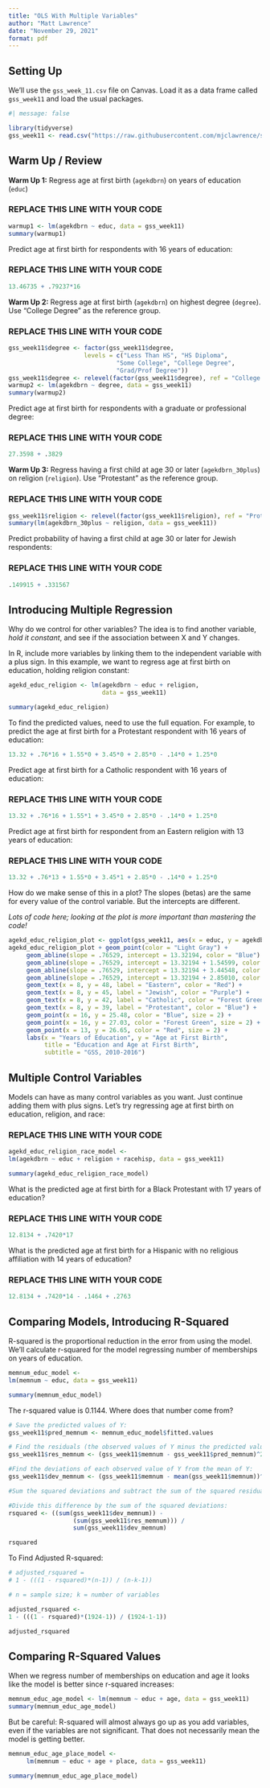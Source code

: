 ```yaml
---
title: "OLS With Multiple Variables"
author: "Matt Lawrence"
date: "November 29, 2021"
format: pdf
---
```


## Setting Up

We'll use the `gss_week_11.csv` file on Canvas. Load it as a data frame called `gss_week11` and load the usual packages.

```r
#| message: false

library(tidyverse)
gss_week11 <- read.csv("https://raw.githubusercontent.com/mjclawrence/soci385_f23/main/data/gss_week_11.csv")
```


## Warm Up / Review

**Warm Up 1:** Regress age at first birth (`agekdbrn`) on years of education (`educ`)

### REPLACE THIS LINE WITH YOUR CODE

```r
warmup1 <- lm(agekdbrn ~ educ, data = gss_week11)
summary(warmup1)
```

Predict age at first birth for respondents with 16 years of education:

### REPLACE THIS LINE WITH YOUR CODE

```r
13.46735 + .79237*16
```

**Warm Up 2:** Regress age at first birth (`agekdbrn`) on highest degree (`degree`). Use "College Degree" as the reference group.

### REPLACE THIS LINE WITH YOUR CODE

```r
gss_week11$degree <- factor(gss_week11$degree, 
                     levels = c("Less Than HS", "HS Diploma",
                              "Some College", "College Degree",
                              "Grad/Prof Degree"))
gss_week11$degree <- relevel(factor(gss_week11$degree), ref = "College Degree")
warmup2 <- lm(agekdbrn ~ degree, data = gss_week11)
summary(warmup2)
```

Predict age at first birth for respondents with a graduate or professional degree:

### REPLACE THIS LINE WITH YOUR CODE

```r
27.3598 + .3829
```

**Warm Up 3:** Regress having a first child at age 30 or later (`agekdbrn_30plus`) on religion (`religion`). Use "Protestant" as the reference group.

### REPLACE THIS LINE WITH YOUR CODE

```r
gss_week11$religion <- relevel(factor(gss_week11$religion), ref = "Protestant")
summary(lm(agekdbrn_30plus ~ religion, data = gss_week11))
```

Predict probability of having a first child at age 30 or later for Jewish respondents:

### REPLACE THIS LINE WITH YOUR CODE

```r
.149915 + .331567
```


## Introducing Multiple Regression

Why do we control for other variables? The idea is to find another variable, *hold it constant*, and see if the association between X and Y changes.

In R, include more variables by linking them to the independent variable with a plus sign. In this example, we want to regress age at first birth on education, holding religion constant:

```r
agekd_educ_religion <- lm(agekdbrn ~ educ + religion, 
                          data = gss_week11)

summary(agekd_educ_religion)
```

To find the predicted values, need to use the full equation. For example, to predict the age at first birth for a Protestant respondent with 16 years of education:

```r
13.32 + .76*16 + 1.55*0 + 3.45*0 + 2.85*0 - .14*0 + 1.25*0
```

Predict age at first birth for a Catholic respondent with 16 years of education:

### REPLACE THIS LINE WITH YOUR CODE

```r
13.32 + .76*16 + 1.55*1 + 3.45*0 + 2.85*0 - .14*0 + 1.25*0
```

Predict age at first birth for respondent from an Eastern religion with 13 years of education:

### REPLACE THIS LINE WITH YOUR CODE
```r
13.32 + .76*13 + 1.55*0 + 3.45*1 + 2.85*0 - .14*0 + 1.25*0
```

How do we make sense of this in a plot? The slopes (betas) are the same for every value of the control variable. But the intercepts are different.

*Lots of code here; looking at the plot is more important than mastering the code!*

```r
agekd_educ_religion_plot <- ggplot(gss_week11, aes(x = educ, y = agekdbrn))
agekd_educ_religion_plot + geom_point(color = "Light Gray") +
     geom_abline(slope = .76529, intercept = 13.32194, color = "Blue") +
     geom_abline(slope = .76529, intercept = 13.32194 + 1.54599, color = "Forest Green") +
     geom_abline(slope = .76529, intercept = 13.32194 + 3.44548, color = "Red") + 
     geom_abline(slope = .76529, intercept = 13.32194 + 2.85010, color = "Purple") +
     geom_text(x = 8, y = 48, label = "Eastern", color = "Red") +
     geom_text(x = 8, y = 45, label = "Jewish", color = "Purple") +
     geom_text(x = 8, y = 42, label = "Catholic", color = "Forest Green") +
     geom_text(x = 8, y = 39, label = "Protestant", color = "Blue") +
     geom_point(x = 16, y = 25.48, color = "Blue", size = 2) +
     geom_point(x = 16, y = 27.03, color = "Forest Green", size = 2) +
     geom_point(x = 13, y = 26.65, color = "Red", size = 2) +
     labs(x = "Years of Education", y = "Age at First Birth", 
          title = "Education and Age at First Birth", 
          subtitle = "GSS, 2010-2016") 
```


## Multiple Control Variables

Models can have as many control variables as you want. Just continue adding them with plus signs. Let's try regressing age at first birth on education, religion, and race:

### REPLACE THIS LINE WITH YOUR CODE

```r
agekd_educ_religion_race_model <- 
lm(agekdbrn ~ educ + religion + racehisp, data = gss_week11)

summary(agekd_educ_religion_race_model)
```

What is the predicted age at first birth for a Black Protestant with 17 years of education?

### REPLACE THIS LINE WITH YOUR CODE

```r
12.8134 + .7420*17
```

What is the predicted age at first birth for a Hispanic with no religious affiliation with 14 years of education?

### REPLACE THIS LINE WITH YOUR CODE

```r
12.8134 + .7420*14 - .1464 + .2763
```


## Comparing Models, Introducing R-Squared

R-squared is the proportional reduction in the error from using the model. We'll calculate r-squared for the model regressing number of memberships on years of education.

```r
memnum_educ_model <- 
lm(memnum ~ educ, data = gss_week11)

summary(memnum_educ_model)
```

The r-squared value is 0.1144. Where does that number come from?

```r
# Save the predicted values of Y:
gss_week11$pred_memnum <- memnum_educ_model$fitted.values

# Find the residuals (the observed values of Y minus the predicted values of Y) and square them:
gss_week11$res_memnum <- (gss_week11$memnum - gss_week11$pred_memnum)^2

#Find the deviations of each observed value of Y from the mean of Y:
gss_week11$dev_memnum <- (gss_week11$memnum - mean(gss_week11$memnum))^2

#Sum the squared deviations and subtract the sum of the squared residuals.

#Divide this difference by the sum of the squared deviations:
rsquared <- ((sum(gss_week11$dev_memnum)) - 
                  (sum(gss_week11$res_memnum))) /
                  sum(gss_week11$dev_memnum)

rsquared
```


To Find Adjusted R-squared:

```r
# adjusted_rsquared = 
# 1 - (((1 - rsquared)*(n-1)) / (n-k-1))

# n = sample size; k = number of variables

adjusted_rsquared <- 
1 - (((1 - rsquared)*(1924-1)) / (1924-1-1))

adjusted_rsquared
```


## Comparing R-Squared Values

When we regress number of memberships on education and age it looks like the model is better since r-squared increases:

```r
memnum_educ_age_model <- lm(memnum ~ educ + age, data = gss_week11)
summary(memnum_educ_age_model)
```

But be careful: R-squared will almost always go up as you add variables, even if the variables are not significant. That does not necessarily mean the model is getting better.

```r
memnum_educ_age_place_model <- 
     lm(memnum ~ educ + age + place, data = gss_week11)

summary(memnum_educ_age_place_model)
```

